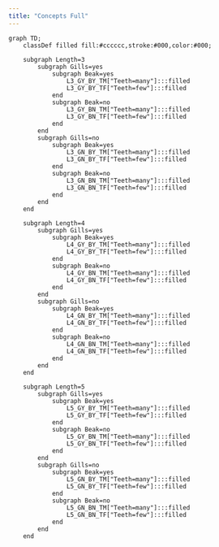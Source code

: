 ```yaml
---
title: "Concepts Full"
---
```


```mermaid

graph TD;
    classDef filled fill:#cccccc,stroke:#000,color:#000;

    subgraph Length=3
        subgraph Gills=yes
            subgraph Beak=yes
                L3_GY_BY_TM["Teeth=many"]:::filled
                L3_GY_BY_TF["Teeth=few"]:::filled
            end
            subgraph Beak=no
                L3_GY_BN_TM["Teeth=many"]:::filled
                L3_GY_BN_TF["Teeth=few"]:::filled
            end
        end
        subgraph Gills=no
            subgraph Beak=yes
                L3_GN_BY_TM["Teeth=many"]:::filled
                L3_GN_BY_TF["Teeth=few"]:::filled
            end
            subgraph Beak=no
                L3_GN_BN_TM["Teeth=many"]:::filled
                L3_GN_BN_TF["Teeth=few"]:::filled
            end
        end
    end

    subgraph Length=4
        subgraph Gills=yes
            subgraph Beak=yes
                L4_GY_BY_TM["Teeth=many"]:::filled
                L4_GY_BY_TF["Teeth=few"]:::filled
            end
            subgraph Beak=no
                L4_GY_BN_TM["Teeth=many"]:::filled
                L4_GY_BN_TF["Teeth=few"]:::filled
            end
        end
        subgraph Gills=no
            subgraph Beak=yes
                L4_GN_BY_TM["Teeth=many"]:::filled
                L4_GN_BY_TF["Teeth=few"]:::filled
            end
            subgraph Beak=no
                L4_GN_BN_TM["Teeth=many"]:::filled
                L4_GN_BN_TF["Teeth=few"]:::filled
            end
        end
    end

    subgraph Length=5
        subgraph Gills=yes
            subgraph Beak=yes
                L5_GY_BY_TM["Teeth=many"]:::filled
                L5_GY_BY_TF["Teeth=few"]:::filled
            end
            subgraph Beak=no
                L5_GY_BN_TM["Teeth=many"]:::filled
                L5_GY_BN_TF["Teeth=few"]:::filled
            end
        end
        subgraph Gills=no
            subgraph Beak=yes
                L5_GN_BY_TM["Teeth=many"]:::filled
                L5_GN_BY_TF["Teeth=few"]:::filled
            end
            subgraph Beak=no
                L5_GN_BN_TM["Teeth=many"]:::filled
                L5_GN_BN_TF["Teeth=few"]:::filled
            end
        end
    end



```